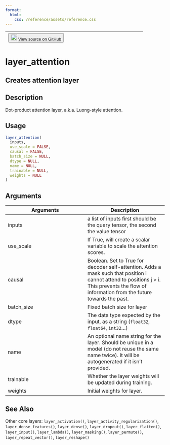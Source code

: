 ```yaml
---
format:
  html:
    css: /reference/assets/reference.css
---
```


| <button class="button"> ![](/reference/assets/GitHub-Mark-32px.png){width="20"} [View source on GitHub](https://github.com/rstudio/keras//blob/main/R/layer-attention.R#L17) </button> |
|:------------------------------:|:--------------------------------------:|

# layer_attention

## Creates attention layer

## Description
Dot-product attention layer, a.k.a. Luong-style attention. 


## Usage
```r
layer_attention( 
  inputs, 
  use_scale = FALSE, 
  causal = FALSE, 
  batch_size = NULL, 
  dtype = NULL, 
  name = NULL, 
  trainable = NULL, 
  weights = NULL 
) 
```

## Arguments
|Arguments|Description|
|---|---|
| inputs | a list of inputs first should be the query tensor, the second the value tensor |
| use_scale | If True, will create a scalar variable to scale the attention scores. |
| causal | Boolean. Set to True for decoder self-attention. Adds a mask such that position i cannot attend to positions j > i. This prevents the flow of information from the future towards the past. |
| batch_size | Fixed batch size for layer |
| dtype | The data type expected by the input, as a string (`float32`, `float64`, `int32`...) |
| name | An optional name string for the layer. Should be unique in a model (do not reuse the same name twice). It will be autogenerated if it isn't provided. |
| trainable | Whether the layer weights will be updated during training. |
| weights | Initial weights for layer. |






## See Also
Other core layers:  `layer_activation()`, `layer_activity_regularization()`, `layer_dense_features()`, `layer_dense()`, `layer_dropout()`, `layer_flatten()`, `layer_input()`, `layer_lambda()`, `layer_masking()`, `layer_permute()`, `layer_repeat_vector()`, `layer_reshape()`

